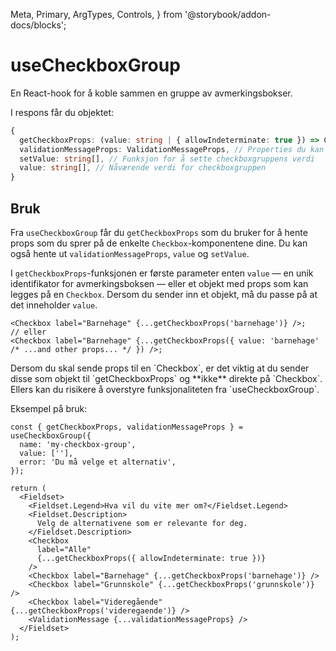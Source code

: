   Meta,
  Primary,
  ArgTypes,
  Controls,
} from '@storybook/addon-docs/blocks';


<Meta of={Stories} />

# useCheckboxGroup

En React-hook for å koble sammen en gruppe av avmerkingsbokser.

<Primary />
<Controls of={Stories.Default} />

I respons får du objektet:

```ts
{
  getCheckboxProps: (value: string | { allowIndeterminate: true }) => CheckboxProps, // Returnerer props du kan spre på <Checkbox /> eller <input type="checkbox" />
  validationMessageProps: ValidationMessageProps, // Properties du kan valgfritt spre på ValidationMessage
  setValue: string[], // Funksjon for å sette checkboxgruppens verdi
  value: string[], // Nåværende verdi for checkboxgruppen
}
```

## Bruk

Fra `useCheckboxGroup` får du `getCheckboxProps` som du bruker for å hente props som du sprer på de enkelte `Checkbox`-komponentene dine.
Du kan også hente ut `validationMessageProps`, `value` og `setValue`.

I `getCheckboxProps`-funksjonen er første parameter enten `value` — en unik identifikator for avmerkingsboksen — eller et objekt med props som kan legges på en `Checkbox`. Dersom du sender inn et objekt, må du passe på at det inneholder `value`.

```tsx
<Checkbox label="Barnehage" {...getCheckboxProps('barnehage')} />;
// eller
<Checkbox label="Barnehage" {...getCheckboxProps({ value: 'barnehage' /* ...and other props... */ }) />;
```

<SimpleAlert type="info" heading="Tips">
  Dersom du skal sende props til en `Checkbox`, er det viktig at du sender disse
  som objekt til `getCheckboxProps` og **ikke** direkte på `Checkbox`. Ellers
  kan du risikere å overstyre funksjonaliteten fra `useCheckboxGroup`.
</SimpleAlert>

Eksempel på bruk:

```tsx
const { getCheckboxProps, validationMessageProps } = useCheckboxGroup({
  name: 'my-checkbox-group',
  value: [''],
  error: 'Du må velge et alternativ',
});

return (
  <Fieldset>
    <Fieldset.Legend>Hva vil du vite mer om?</Fieldset.Legend>
    <Fieldset.Description>
      Velg de alternativene som er relevante for deg.
    </Fieldset.Description>
    <Checkbox
      label="Alle"
      {...getCheckboxProps({ allowIndeterminate: true })}
    />
    <Checkbox label="Barnehage" {...getCheckboxProps('barnehage')} />
    <Checkbox label="Grunnskole" {...getCheckboxProps('grunnskole')} />
    <Checkbox label="Videregående" {...getCheckboxProps('videregaende')} />
    <ValidationMessage {...validationMessageProps} />
  </Fieldset>
);
```
